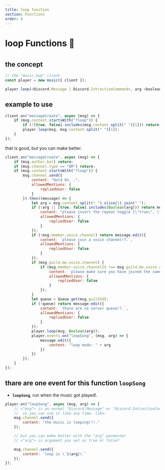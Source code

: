 ---
title: loop function
section: Functions
order: 8
---
#
#
#
# loop Functions 🧪
#
#
#
## the concept

```js
// the "music.kyp" client
const player = new music({ client });

player.loop(<Discord.Message | Discord.IntractionCommand>, arg <boolean>)

```

## example to use

```js
client.on("messageCreate", async (msg) => {
    if (msg.content.startsWith("?loop")) {
        if (![true, false].includes(msg.content.split(" ")[1])) return;
        player.loop(msg, msg.content.split(" ")[1]);
    }
});
```

that is good, but you can make better.

```js
client.on("messageCreate", async (msg) => {
    if (msg.author.bot) return;
    if (msg.channel.type == "DM") return;
    if (msg.content.startsWith("?loop")) {
        msg.channel.send({
            content: "Hold On...",
            allowedMentions: {
                repliedUser: false
            }
        }).then((message) => {
            let arg = msg.content.split(" ").slice(1).join(" ");
            if (!arg || [true, false].includes(Boolean(arg))) return message.edit({
                content: "please insert the repeat toggle [\"true\", \"false\"]?.",
                allowedMentions: {
                    repliedUser: false
                }
            });
            if (!msg.member.voice.channel) return message.edit({
                content: `please join a voice channel!?.`,
                allowedMentions: {
                    repliedUser: false
                }
            });
            if (msg.guild.me.voice.channel) {
                if (msg.member.voice.channelId !== msg.guild.me.voice.channelId) return message.edit({
                    content: `please make sure you have joined the same channel iam in: <#${msg.guild.me.voice.channelId}>!?.`,
                    allowedMentions: {
                        repliedUser: false
                    }
                });
            }
            let queue = Queue.get(msg.guildId);
            if (!queue) return message.edit({
                content: `thare are no server queue!?.`,
                allowedMentions: {
                    repliedUser: false
                }
            });
            player.loop(msg, Boolean(arg));
            player.events.on("loopSong", (msg, arg) => {
                message.edit({
                    content: "loop mode: " + arg
                })
            })
        });
    }
});
```

## thare are one event for this function **`loopSong`**


- **`loopSong`**, run when the music got played!.

```js
player.on("loopSong", async (msg, arg) => {
    // <"msg"> is an normal "Discord.Message" or "Discord.IntractionCommand",
    //  so you can use it like any time. like:
    msg.channel.send({
        content: "the music is looping!!!."
    });

    // but you can make better with the "arg" parmenter
    // <"arg"> is argument you set as true or false?

    msg.channel.send({
        content: `loop is \`${arg}\``
    });
});
```